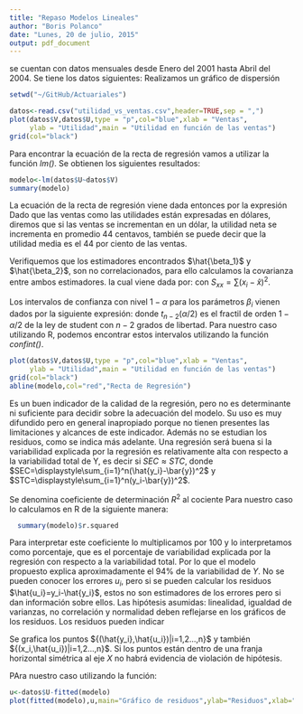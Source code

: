```yaml
---
title: "Repaso Modelos Lineales"
author: "Boris Polanco"
date: "Lunes, 20 de julio, 2015"
output: pdf_document
---
```

\section{Utilidad neta en función de las ventas}
se cuentan con datos mensuales desde Enero del 2001 hasta Abril del 2004. Se tiene los datos siguientes:
Realizamos un gráfico de dispersión

```r
setwd("~/GitHub/Actuariales")

datos<-read.csv("utilidad_vs_ventas.csv",header=TRUE,sep = ",")
plot(datos$V,datos$U,type = "p",col="blue",xlab = "Ventas",
     ylab = "Utilidad",main = "Utilidad en función de las ventas")
grid(col="black")
```
 Para encontrar la ecuación de la recta de regresión vamos a utilizar la función _lm()_.
Se obtienen los siguientes resultados:

```r
modelo<-lm(datos$U~datos$V)
summary(modelo)
```
 La ecuación de la recta de regresión viene dada entonces por la expresión
 \begin{equation}
 U=137.09+0.44V
 \end{equation}
Dado que las ventas como las utilidades están expresadas en dólares, diremos que si las ventas se incrementan en un dólar, la utilidad neta se incrementa en promedio $44$ centavos, también se puede decir que la utilidad media es el $44$ por ciento de las ventas.
 
 Verifiquemos que los estimadores encontrados $\hat{\beta_1}$ y $\hat{\beta_2}$, son no correlacionados, para ello calculamos la covarianza entre ambos estimadores. la cual viene dada por:
 \begin{equation}
 cov(\hat{\beta_1},\hat{\beta_2})=\frac{-\sigma^2}{S_{xx}}
 \end{equation}
  con $S_{xx}=\displaystyle\sum({x_i-\hat{x}})^2$.
  \section{Intervalos de confianza}
  Los intervalos de confianza con nivel $1-\alpha$ para los parámetros $\beta_i$ vienen dados por la siguiente expresión:
  \begin{equation}
  \hat{\beta_i}\pm ee(\hat{\beta_i})t_{n-2}(\alpha/2)
  \end{equation}
  donde $t_{n-2}(\alpha/2)$ es el fractil de orden $1-\alpha/2$ de la ley de student con $n-2$ grados de libertad.
  Para nuestro caso utilizando R, podemos encontrar estos intervalos utilizando la función _confint()_.
  
```r
plot(datos$V,datos$U,type = "p",col="blue",xlab = "Ventas",
     ylab = "Utilidad",main = "Utilidad en función de las ventas")
grid(col="black")
abline(modelo,col="red","Recta de Regresión")
```
\section{Coeficiente de determinación}
Es un buen indicador de la calidad de la regresión, pero no es determinante ni suficiente para decidir sobre la adecuación del modelo. Su uso es muy difundido pero en general inapropiado porque no tienen presentes las limitaciones y alcances de este indicador. Además no se estudian los residuos, como se indica más adelante.
\section{Coeficiente $R^2$}
  Una regresión será buena si la variabilidad explicada por la regresión es relativamente alta con respecto a la variabilidad total de Y, es decir si $SEC \approx STC$, donde $SEC=\displaystyle\sum_{i=1}^n(\hat{y_i}-\bar{y})^2$ y $STC=\displaystyle\sum_{i=1}^n(y_i-\bar{y})^2$. 
  \subsection{Definición} Se denomina coeficiente de determinación $R^2$ al cociente
  \begin{equation}
  R^2=\frac{SEC}{STC}
  \end{equation}
Para nuestro caso lo calculamos en R de la siguiente manera:
```r
  summary(modelo)$r.squared 
```
Para interpretar este coeficiente lo multiplicamos por $100$ y lo interpretamos como porcentaje, que es el porcentaje de variabilidad explicada por la regresión con respecto a  la variabilidad total. Por lo que el modelo propuesto explica aproximadamente el $94\%$ de la variabilidad de $Y$.
\section{Gráficos de residuos}
No se pueden conocer los errores $u_i$, pero si se pueden calcular los residuos $\hat{u_i}=y_i-\hat{y_i}$, estos no son estimadores de los errores pero si dan información sobre ellos. Las hipótesis asumidas: linealidad, igualdad de varianzas, no correlación y normalidad deben reflejarse en los gráficos de los residuos.
Los residuos pueden indicar
\begin{itemize}
\item La función de regresión no es lineal.
\item La varianza de los errores no es constante.
\item Los errores son correlacionados.
\item Existen observaciones singulares.
\item Los errores no son normalmente distribuídos.
\item Uno o varios regresores han sido omitidos del modelo
\end{itemize}

\subsection{Residuos en función de: $\hat{Y}$ y de $X$}
Se grafica los puntos ${(\hat{y_i},\hat{u_i})|i=1,2...,n}$ y también ${(x_i,\hat{u_i})|i=1,2...,n}$. Si los puntos están dentro de una franja horizontal simétrica al eje $X$ no habrá evidencia de violación de hipótesis.

PAra nuestro caso utilizando la función:
```r
u<-datos$U-fitted(modelo)
plot(fitted(modelo),u,main="Gráfico de residuos",ylab="Residuos",xlab="Valores ajustados")

```


